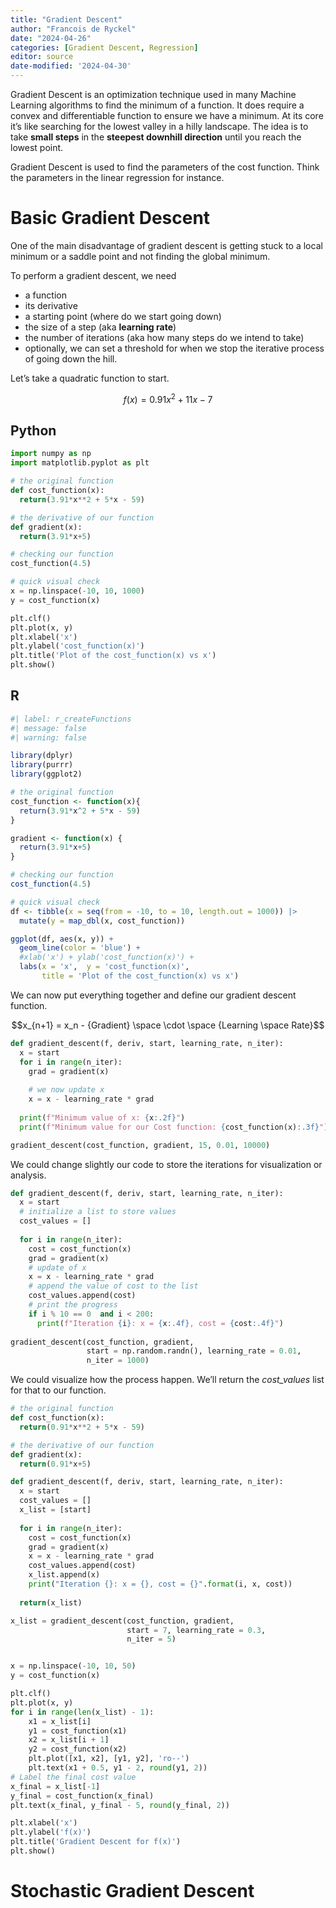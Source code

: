 ```yaml
---
title: "Gradient Descent"
author: "Francois de Ryckel"
date: "2024-04-26"
categories: [Gradient Descent, Regression]
editor: source
date-modified: '2024-04-30'
---
```


Gradient Descent is an optimization technique used in many Machine Learning algorithms to find the minimum of a function.  It does require a convex and differentiable function to ensure we have a minimum. 
At its core it's like searching for the lowest valley in a hilly landscape. The idea is to take **small steps** in the **steepest downhill direction** until you reach the lowest point. 

Gradient Descent is used to find the parameters of the cost function.  Think the parameters in the linear regression for instance. 

# Basic Gradient Descent 

One of the main disadvantage of gradient descent is getting stuck to a local minimum or a saddle point and not finding the global minimum. 

To perform a gradient descent, we need 

* a function
* its derivative 
* a starting point (where do we start going down)
* the size of a step (aka **learning rate**)
* the number of iterations (aka how many steps do we intend to take)
* optionally, we can set a threshold for when we stop the iterative process of going down the hill.  

Let's take a quadratic function to start. 

$$f(x) = 0.91 x^2 + 11x - 7$$

::: {.panel-tabset}

## Python 

```python
import numpy as np
import matplotlib.pyplot as plt

# the original function 
def cost_function(x): 
  return(3.91*x**2 + 5*x - 59)

# the derivative of our function 
def gradient(x): 
  return(3.91*x+5)

# checking our function
cost_function(4.5)

# quick visual check 
x = np.linspace(-10, 10, 1000)
y = cost_function(x)

plt.clf()
plt.plot(x, y)
plt.xlabel('x')
plt.ylabel('cost_function(x)')
plt.title('Plot of the cost_function(x) vs x')
plt.show()
```

## R 

```r
#| label: r_createFunctions
#| message: false
#| warning: false

library(dplyr)
library(purrr)
library(ggplot2)

# the original function 
cost_function <- function(x){
  return(3.91*x^2 + 5*x - 59)
}

gradient <- function(x) {
  return(3.91*x+5)
}

# checking our function
cost_function(4.5)

# quick visual check 
df <- tibble(x = seq(from = -10, to = 10, length.out = 1000)) |> 
  mutate(y = map_dbl(x, cost_function))

ggplot(df, aes(x, y)) + 
  geom_line(color = 'blue') + 
  #xlab('x') + ylab('cost_function(x)') + 
  labs(x = 'x',  y = 'cost_function(x)', 
       title = 'Plot of the cost_function(x) vs x') 

```


::: 


We can now put everything together and define our gradient descent function.  

$$x_{n+1} = x_n - {Gradient} \space \cdot \space {Learning \space Rate}$$
```python
def gradient_descent(f, deriv, start, learning_rate, n_iter): 
  x = start
  for i in range(n_iter): 
    grad = gradient(x)
    
    # we now update x
    x = x - learning_rate * grad 
    
  print(f"Minimum value of x: {x:.2f}")
  print(f"Minimum value for our Cost function: {cost_function(x):.3f}")

gradient_descent(cost_function, gradient, 15, 0.01, 10000)
```

We could change slightly our code to store the iterations for visualization or analysis. 

```python
def gradient_descent(f, deriv, start, learning_rate, n_iter): 
  x = start
  # initialize a list to store values 
  cost_values = []
  
  for i in range(n_iter): 
    cost = cost_function(x)
    grad = gradient(x)
    # update of x
    x = x - learning_rate * grad
    # append the value of cost to the list
    cost_values.append(cost)
    # print the progress
    if i % 10 == 0  and i < 200: 
      print(f"Iteration {i}: x = {x:.4f}, cost = {cost:.4f}")
  
gradient_descent(cost_function, gradient, 
                 start = np.random.randn(), learning_rate = 0.01, 
                 n_iter = 1000)
```

We could visualize how the process happen.  We'll return the *cost_values* list for that to our function. 

```python

# the original function 
def cost_function(x): 
  return(0.91*x**2 + 5*x - 59)

# the derivative of our function 
def gradient(x): 
  return(0.91*x+5)

def gradient_descent(f, deriv, start, learning_rate, n_iter): 
  x = start
  cost_values = []
  x_list = [start]
  
  for i in range(n_iter): 
    cost = cost_function(x)
    grad = gradient(x)
    x = x - learning_rate * grad
    cost_values.append(cost)
    x_list.append(x)
    print("Iteration {}: x = {}, cost = {}".format(i, x, cost))
      
  return(x_list)

x_list = gradient_descent(cost_function, gradient, 
                          start = 7, learning_rate = 0.3, 
                          n_iter = 5)


x = np.linspace(-10, 10, 50)
y = cost_function(x)

plt.clf()
plt.plot(x, y)
for i in range(len(x_list) - 1):
    x1 = x_list[i]
    y1 = cost_function(x1)
    x2 = x_list[i + 1]
    y2 = cost_function(x2)
    plt.plot([x1, x2], [y1, y2], 'ro--')
    plt.text(x1 + 0.5, y1 - 2, round(y1, 2))
# Label the final cost value
x_final = x_list[-1]
y_final = cost_function(x_final)
plt.text(x_final, y_final - 5, round(y_final, 2))

plt.xlabel('x')
plt.ylabel('f(x)')
plt.title('Gradient Descent for f(x)')
plt.show()
```


# Stochastic Gradient Descent 

